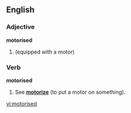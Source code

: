 ==English==

===Adjective===
'''motorised'''

# {{alternative spelling of|motorized}} (equipped with a motor)

===Verb===
'''motorised'''

# {{alternative spelling of|motorized}} See '''[[motorize]]'''  (to put a motor on something).

[[vi:motorised]]